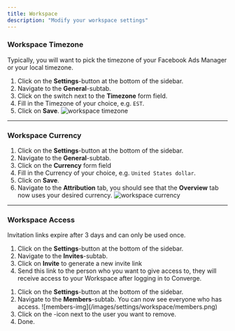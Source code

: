 ```yaml
---
title: Workspace
description: "Modify your workspace settings"
---
```




### Workspace Timezone

<Accordion title="How to modify your Workspace Timezone" icon="globe"> 

<Note> Typically, you will want to pick the timezone of your Facebook Ads Manager or your local timezone. </Note>

1. Click on the **Settings**-button at the bottom of the sidebar.
2. Navigate to the **General**-subtab.
3. Click on the switch next to the **Timezone** form field.
4. Fill in the Timezone of your choice, e.g. `EST`.
5. Click on **Save**.
![workspace timezone](/images/settings/workspace/workspace-timezone.png)
</Accordion>

---

### Workspace Currency

<Accordion title="How to modify your Workspace Currency" icon="dollar-sign" >


1. Click on the **Settings**-button at the bottom of the sidebar.
2. Navigate to the **General**-subtab.
3. Click on the **Currency** form field
4. Fill in the Currency of your choice, e.g. `United States dollar`.
5. Click on **Save**.
6. Navigate to the **Attribution** tab, you should see that the **Overview** tab now uses your desired currency.
![workspace currency](/images/settings/workspace/workspace-currency.png)

</Accordion>

---

### Workspace Access

<Accordion title="How do I invite someone to my Workspace" icon="user-plus"> 

<Note> Invitation links expire after 3 days and can only be used once. </Note>

1. Click on the **Settings**-button at the bottom of the sidebar.
2. Navigate to the **Invites**-subtab.
3. Click on **Invite** to generate a new invite link
4. Send this link to the person who you want to give access to, they will receive access to your Workspace after logging in to Converge.
</Accordion>

<Accordion title="How do I remove someone from my Workspace" icon="user-xmark"> 


1. Click on the **Settings**-button at the bottom of the sidebar.
2. Navigate to the **Members**-subtab. You can now see everyone who has access.
    <Frame> ![members-img](/images/settings/workspace/members.png) </Frame>
3. Click on the <Icon name="trash"/>-icon next to the user you want to remove.
4. Done.
</Accordion>